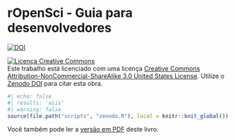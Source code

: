 # rOpenSci - Guia para desenvolvedores {.unnumbered}

<a href="https://doi.org/10.5281/zenodo.2553043"><img src="https://zenodo.org/badge/DOI/10.5281/zenodo.2553043.svg?branch=master" alt="DOI"></a>

<a rel="license" href="https://creativecommons.org/licenses/by-nc-sa/3.0/us/"><img alt="Licença Creative Commons" style="border-width:0" src="https://i.creativecommons.org/l/by-nc-sa/3.0/us/88x31.png" /></a><br /> Este trabalho está licenciado com uma licença [Creative Commons Attribution-NonCommercial-ShareAlike 3.0 United States License](https://creativecommons.org/licenses/by-nc-sa/3.0/us/). Utilize o [Zenodo DOI](https://doi.org/10.5281/zenodo.2553043) para citar esta obra.

```r
#| echo: false
#| results: 'asis' 
#| warning: false
source(file.path("scripts", "zenodo.R"), local = knitr::knit_global())
```

Você também pode ler a [versão em PDF](/ropensci-dev-guide.pdf) deste livro.
